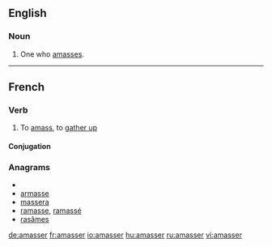 ==English==

===Noun===
{{en-noun}}

# One who [[amass]]es.

----
==French==

===Verb===
{{fr-verb}}

# To [[amass]], to [[gather up]]

====Conjugation====
{{fr-conj-er|amass|avoir}}

===Anagrams===
* {{alphagram|aaemrss}}
* [[armasse#French|armasse]]
* [[massera#French|massera]]
* [[ramasse#French|ramasse]], [[ramassé#French|ramassé]]
* [[rasâmes#French|rasâmes]]


[[de:amasser]]
[[fr:amasser]]
[[io:amasser]]
[[hu:amasser]]
[[ru:amasser]]
[[vi:amasser]]